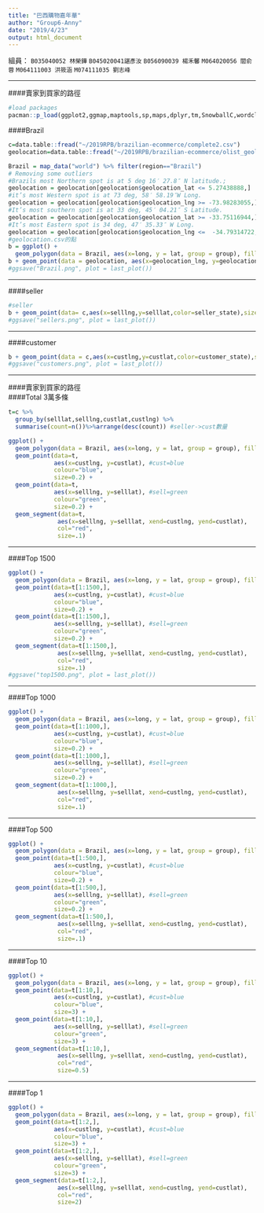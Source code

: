```yaml
---
title: "巴西購物嘉年華"
author: "Group6-Anny"
date: "2019/4/23"
output: html_document
---
```

組員： `B035040052 林榮鏵` `B045020041諶彥汝` `B056090039 楊禾馨` `M064020056 閻俞蓉` `M064111003 洪筱涵` `M074111035 劉志峰`

<hr>
####賣家到買家的路徑
```r
#load packages
pacman::p_load(ggplot2,ggmap,maptools,sp,maps,dplyr,tm,SnowballC,wordcloud,RColorBrewer,plotly,Imap,ggrepel,tidyverse,geosphere,threejs,knitr,data.table,DT) 
```

####Brazil
```r
c=data.table::fread("~/2019RPB/brazilian-ecommerce/complete2.csv")
geolocation=data.table::fread("~/2019RPB/brazilian-ecommerce/olist_geolocation_dataset.csv")

Brazil = map_data("world") %>% filter(region=="Brazil")
# Removing some outliers
#Brazils most Northern spot is at 5 deg 16′ 27.8″ N latitude.;
geolocation = geolocation[geolocation$geolocation_lat <= 5.27438888,]
#it’s most Western spot is at 73 deg, 58′ 58.19″W Long.
geolocation = geolocation[geolocation$geolocation_lng >= -73.98283055,]
#It’s most southern spot is at 33 deg, 45′ 04.21″ S Latitude.
geolocation = geolocation[geolocation$geolocation_lat >= -33.75116944,]
#It’s most Eastern spot is 34 deg, 47′ 35.33″ W Long.
geolocation = geolocation[geolocation$geolocation_lng <=  -34.79314722,]
#geolocation.csv的點
b = ggplot() +
  geom_polygon(data = Brazil, aes(x=long, y = lat, group = group), fill="gray")#巴西地圖
b + geom_point(data = geolocation, aes(x=geolocation_lng, y=geolocation_lat, color=geolocation_state),size=0.2) 
#ggsave("Brazil.png", plot = last_plot())
```

<hr>
####seller
```r
#seller
b + geom_point(data= c,aes(x=selllng,y=selllat,color=seller_state),size=0.2)
#ggsave("sellers.png", plot = last_plot())
```

<hr>
####customer
```r
b + geom_point(data = c,aes(x=custlng,y=custlat,color=customer_state),size=0.2)
#ggsave("customers.png", plot = last_plot())
```

<hr>
####賣家到買家的路徑<br>
####Total 3萬多條
```r
t=c %>%
  group_by(selllat,selllng,custlat,custlng) %>%
  summarise(count=n())%>%arrange(desc(count)) #seller->cust數量

ggplot() +
  geom_polygon(data = Brazil, aes(x=long, y = lat, group = group), fill="gray") +
  geom_point(data=t,
             aes(x=custlng, y=custlat), #cust=blue
             colour="blue",
             size=0.2) +
  geom_point(data=t,
             aes(x=selllng, y=selllat), #sell=green
             colour="green",
             size=0.2) +
  geom_segment(data=t,
              aes(x=selllng, y=selllat, xend=custlng, yend=custlat),
              col="red",
              size=.1)
```


<hr>
####Top 1500
```r
ggplot() +
  geom_polygon(data = Brazil, aes(x=long, y = lat, group = group), fill="gray") +
  geom_point(data=t[1:1500,],
             aes(x=custlng, y=custlat), #cust=blue
             colour="blue",
             size=0.2) +
  geom_point(data=t[1:1500,],
             aes(x=selllng, y=selllat), #sell=green
             colour="green",
             size=0.2) +
  geom_segment(data=t[1:1500,],
              aes(x=selllng, y=selllat, xend=custlng, yend=custlat),
              col="red",
              size=.1)
#ggsave("top1500.png", plot = last_plot())
```

<hr>
####Top 1000
```r
ggplot() +
  geom_polygon(data = Brazil, aes(x=long, y = lat, group = group), fill="gray") +
  geom_point(data=t[1:1000,],
             aes(x=custlng, y=custlat), #cust=blue
             colour="blue",
             size=0.2) +
  geom_point(data=t[1:1000,],
             aes(x=selllng, y=selllat), #sell=green
             colour="green",
             size=0.2) +
  geom_segment(data=t[1:1000,],
              aes(x=selllng, y=selllat, xend=custlng, yend=custlat),
              col="red",
              size=.1)
```

<hr>
####Top 500
```r
ggplot() +
  geom_polygon(data = Brazil, aes(x=long, y = lat, group = group), fill="gray") +
  geom_point(data=t[1:500,],
             aes(x=custlng, y=custlat), #cust=blue
             colour="blue",
             size=0.2) +
  geom_point(data=t[1:500,],
             aes(x=selllng, y=selllat), #sell=green
             colour="green",
             size=0.2) +
  geom_segment(data=t[1:500,],
              aes(x=selllng, y=selllat, xend=custlng, yend=custlat),
              col="red",
              size=.1)
```
<hr>
####Top 10
```r
ggplot() +
  geom_polygon(data = Brazil, aes(x=long, y = lat, group = group), fill="gray") +
  geom_point(data=t[1:10,],
             aes(x=custlng, y=custlat), #cust=blue
             colour="blue",
             size=3) +
  geom_point(data=t[1:10,],
             aes(x=selllng, y=selllat), #sell=green
             colour="green",
             size=3) +
  geom_segment(data=t[1:10,],
              aes(x=selllng, y=selllat, xend=custlng, yend=custlat),
              col="red",
              size=0.5)
```

<hr>
####Top 1
```r
ggplot() +
  geom_polygon(data = Brazil, aes(x=long, y = lat, group = group), fill="gray") +
  geom_point(data=t[1:2,],
             aes(x=custlng, y=custlat), #cust=blue
             colour="blue",
             size=3) +
  geom_point(data=t[1:2,],
             aes(x=selllng, y=selllat), #sell=green
             colour="green",
             size=3) +
  geom_segment(data=t[1:2,],
              aes(x=selllng, y=selllat, xend=custlng, yend=custlat),
              col="red",
              size=2)
```





